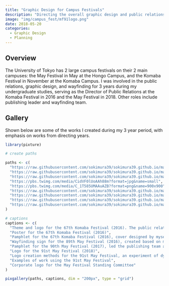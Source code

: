 ```yaml
---
title: "Graphic Design for Campus Festivals"
description: "Directing the overall graphic design and public relations at campus festivals at the University of Tokyo."
image: "img/campus_fest/mf91logo.png"
date: 2018-05-20
categories:
  - Graphic Design
  - Planning
---
```


## Overview

The University of Tokyo has 2 large campus festivals on their 2 main campuses: the May Festival in May at the Hongo Campus, and the Komaba Festival in November at the Komaba Campus. I was involved in the public relations, graphic design, and wayfinding for 3 years during my undergraduate studies, serving as the Director of Public Relations at the Komaba Festival in 2016 and the May Festival in 2018. Other roles include publishing leader and wayfinding team.

## Gallery

Shown below are some of the works I created during my 3 year period, with emphasis on works from directing years.

```r

library(pixture)

# create paths

paths <- c(
  "https://raw.githubusercontent.com/sokimura39/sokimura39.github.io/main/projects/img/campus_fest/kf67theme.png",
  "https://raw.githubusercontent.com/sokimura39/sokimura39.github.io/main/projects/img/campus_fest/kf67poster.png",
  "https://raw.githubusercontent.com/sokimura39/sokimura39.github.io/main/projects/img/campus_fest/kf67pamphlet.PNG",
  "https://pbs.twimg.com/media/CidVF0lUoAAh88m?format=jpg&name=small",
  "https://pbs.twimg.com/media/C_1T585UMAAuAZB?format=png&name=900x900",
  "https://raw.githubusercontent.com/sokimura39/sokimura39.github.io/main/projects/img/campus_fest/mf91logo.png",
  "https://raw.githubusercontent.com/sokimura39/sokimura39.github.io/main/projects/img/campus_fest/mf91logo2.png",
  "https://raw.githubusercontent.com/sokimura39/sokimura39.github.io/main/projects/img/campus_fest/mf91_print.png",
  "https://raw.githubusercontent.com/sokimura39/sokimura39.github.io/main/projects/img/campus_fest/corporate_logo.png"
)

# captions
captions <- c(
  "Theme and logo for the 67th Komaba Festival (2016). The public relations team of 50+ people have created desings based on this logo.",
  "Poster for the 67th Komaba Festival (2016)",
  "Pamphlet for the 67th Komaba Festival (2016), cover designed by myself",
  "Wayfinding sign for the 89th May Festival (2016), created based on my team's campus wayfinding plan",
  "Pamphlet for the 90th May Festival (2017), led the publishing team and cover designed by myself",
  "Logo for the 91st May Festival (2018)",
  "Logo creation methods for the 91st May Festival, an experiment of dynamic visual identity design using grids",
  "Examples of work using the 91st May Festival",
  "Corporate logo for the May Festival Standing Committee"
)

pixgallery(paths, captions, dim = "200px", type = "grid")

```


